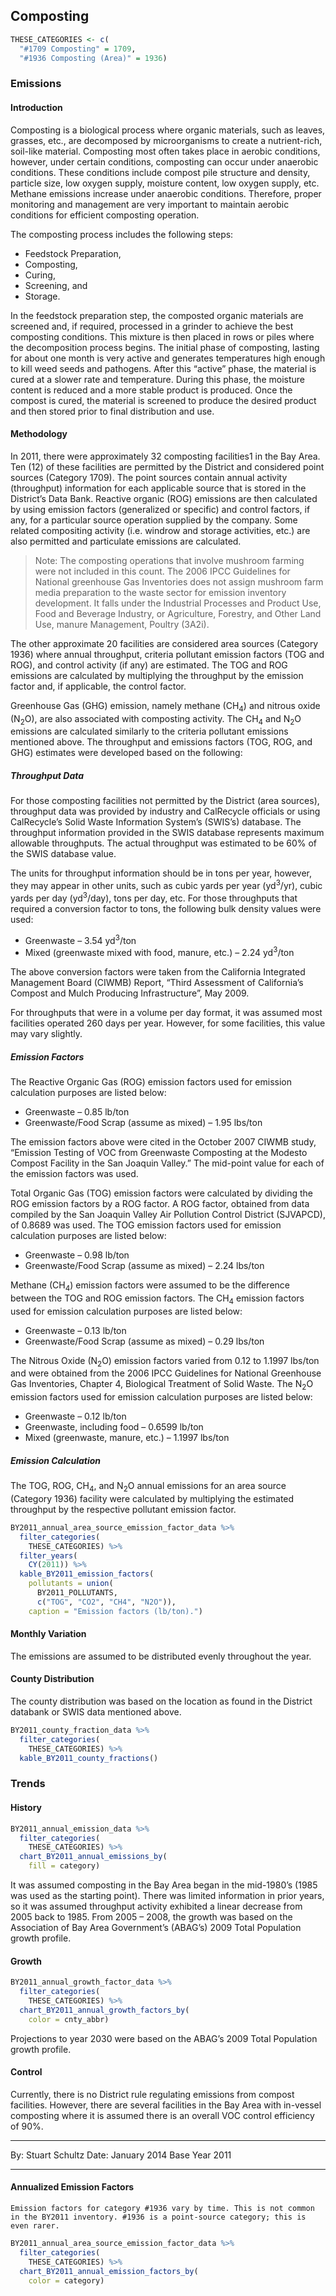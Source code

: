 ## Composting {#waste-mgmt-compost}

```r
THESE_CATEGORIES <- c(
  "#1709 Composting" = 1709,
  "#1936 Composting (Area)" = 1936)
```
### Emissions

#### Introduction {-}

Composting is a biological process where organic materials, such as leaves, grasses, etc., are decomposed by microorganisms to create a nutrient-rich, soil-like material. Composting most often takes place in aerobic conditions, however, under certain conditions, composting can occur under anaerobic conditions. These conditions include compost pile structure and density, particle size, low oxygen supply, moisture content, low oxygen supply, etc. Methane emissions increase under anaerobic conditions. Therefore, proper monitoring and management are very important to maintain aerobic conditions for efficient composting operation.

The composting process includes the following steps:

- Feedstock Preparation,
- Composting,
- Curing,
- Screening, and
- Storage.

In the feedstock preparation step, the composted organic materials are screened and, if required, processed in a grinder to achieve the best composting conditions. This mixture is then placed in rows or piles where the decomposition process begins. The initial phase of composting, lasting for about one month is very active and generates temperatures high enough to kill weed seeds and pathogens. After this "active" phase, the material is cured at a slower rate and temperature. During this phase, the moisture content is reduced and a more stable product is produced. Once the compost is cured, the material is screened to produce the desired product and then stored prior to final distribution and use.

#### Methodology {-}

In 2011, there were approximately 32 composting facilities1 in the Bay Area. Ten (12) of these facilities are permitted by the District and considered point sources (Category 1709). The point sources contain annual activity (throughput) information for each applicable source that is stored in the District's Data Bank. Reactive organic (ROG) emissions are then calculated by using emission factors (generalized or specific) and control factors, if any, for a particular source operation supplied by the company. Some related compositing activity (i.e. windrow and storage activities, etc.) are also permitted and particulate emissions are calculated.

> Note: The composting operations that involve mushroom farming were not included in this count. The 2006 IPCC Guidelines for National greenhouse Gas Inventories does not assign mushroom farm media preparation to the waste sector for emission inventory development. It falls under the Industrial Processes and Product Use, Food and Beverage Industry, or Agriculture, Forestry, and Other Land Use, manure Management, Poultry (3A2i).

The other approximate 20 facilities are considered area sources (Category 1936) where annual throughput, criteria pollutant emission factors (TOG and ROG), and control activity (if any) are estimated. The TOG and ROG emissions are calculated by multiplying the throughput by the emission factor and, if applicable, the control factor.

Greenhouse Gas (GHG) emission, namely methane (CH~4~) and nitrous oxide (N~2~O), are also associated with composting activity. The CH~4~ and N~2~O emissions are calculated similarly to the criteria pollutant emissions mentioned above.
The throughput and emissions factors (TOG, ROG, and GHG) estimates were developed based on the following:

##### Throughput Data {-}

For those composting facilities not permitted by the District (area sources), throughput data was provided by industry and CalRecycle officials or using CalRecycle's Solid Waste Information System's (SWIS's) database. The throughput information provided in the SWIS database represents maximum allowable throughputs. The actual throughput was estimated to be 60% of the SWIS database value.

The units for throughput information should be in tons per year, however, they may appear in other units, such as cubic yards per year (yd^3^/yr), cubic yards per day (yd^3^/day), tons per day, etc. For those throughputs that required a conversion factor to tons, the following bulk density values were used:

- Greenwaste – 3.54 yd^3^/ton
- Mixed (greenwaste mixed with food, manure, etc.) – 2.24 yd^3^/ton

The above conversion factors were taken from the California Integrated Management Board (CIWMB) Report, "Third Assessment of California's Compost and Mulch Producing Infrastructure", May 2009.

For throughputs that were in a volume per day format, it was assumed most facilities operated 260 days per year. However, for some facilities, this value may vary slightly.

##### Emission Factors {-}

The Reactive Organic Gas (ROG) emission factors used for emission calculation purposes are listed below:

- Greenwaste – 0.85 lb/ton
- Greenwaste/Food Scrap (assume as mixed) – 1.95 lbs/ton

The emission factors above were cited in the October 2007 CIWMB study, "Emission Testing of VOC from Greenwaste Composting at the Modesto Compost Facility in the San Joaquin Valley." The mid-point value for each of the emission factors was used.

Total Organic Gas (TOG) emission factors were calculated by dividing the ROG emission factors by a ROG factor. A ROG factor, obtained from data compiled by the San Joaquin Valley Air Pollution Control District (SJVAPCD), of 0.8689 was used. The TOG emission factors used for emission calculation purposes are listed below:

- Greenwaste – 0.98 lb/ton
- Greenwaste/Food Scrap (assume as mixed) – 2.24 lbs/ton

Methane (CH~4~) emission factors were assumed to be the difference between the TOG and ROG emission factors. The CH~4~ emission factors used for emission calculation purposes are listed below:

- Greenwaste – 0.13 lb/ton
- Greenwaste/Food Scrap (assume as mixed) – 0.29 lbs/ton

The Nitrous Oxide (N~2~O) emission factors varied from 0.12 to 1.1997 lbs/ton and were obtained from the 2006 IPCC Guidelines for National Greenhouse Gas Inventories, Chapter 4, Biological Treatment of Solid Waste. The N~2~O emission factors used for emission calculation purposes are listed below:

- Greenwaste – 0.12 lb/ton
- Greenwaste, including food – 0.6599 lb/ton 
- Mixed (greenwaste, manure, etc.) – 1.1997 lbs/ton

##### Emission Calculation {-}

The TOG, ROG, CH~4~, and N~2~O annual emissions for an area source (Category 1936) facility were calculated by multiplying the estimated throughput by the respective pollutant emission factor.

```r
BY2011_annual_area_source_emission_factor_data %>%
  filter_categories(
    THESE_CATEGORIES) %>%
  filter_years(
    CY(2011)) %>%
  kable_BY2011_emission_factors(
    pollutants = union(
      BY2011_POLLUTANTS,
      c("TOG", "CO2", "CH4", "N2O")),
    caption = "Emission factors (lb/ton).")
```

#### Monthly Variation {-}

The emissions are assumed to be distributed evenly throughout the year.

#### County Distribution {-}

The county distribution was based on the location as found in the District databank or SWIS data mentioned above.

```r
BY2011_county_fraction_data %>%
  filter_categories(
    THESE_CATEGORIES) %>%
  kable_BY2011_county_fractions()
```
### Trends {#waste-mgmt-compost-trend}

#### History {-}

```r
BY2011_annual_emission_data %>%
  filter_categories(
    THESE_CATEGORIES) %>%
  chart_BY2011_annual_emissions_by(
    fill = category) 
```

It was assumed composting in the Bay Area began in the mid-1980's (1985 was used as the starting point). There was limited information in prior years, so it was assumed throughput activity exhibited a linear decrease from 2005 back to 1985. From 2005 – 2008, the growth was based on the Association of Bay Area Government's (ABAG's) 2009 Total Population growth profile.

#### Growth {-}

```r
BY2011_annual_growth_factor_data %>%
  filter_categories(
    THESE_CATEGORIES) %>%
  chart_BY2011_annual_growth_factors_by(
    color = cnty_abbr) 
```

Projections to year 2030 were based on the ABAG's 2009 Total Population growth profile.

#### Control {-}

Currently, there is no District rule regulating emissions from compost facilities. However, there are several facilities in the Bay Area with in-vessel composting where it is assumed there is an overall VOC control efficiency of 90%.

***

By: Stuart Schultz 
Date: January 2014 
Base Year 2011

***

#### Annualized Emission Factors {- #waste-mgmt-compost-emfac-chart}

```block
Emission factors for category #1936 vary by time. This is not common in the BY2011 inventory. #1936 is a point-source category; this is even rarer.
```

```r
BY2011_annual_area_source_emission_factor_data %>%
  filter_categories(
    THESE_CATEGORIES) %>%
  chart_BY2011_annual_emission_factors_by(
    color = category) 
```

